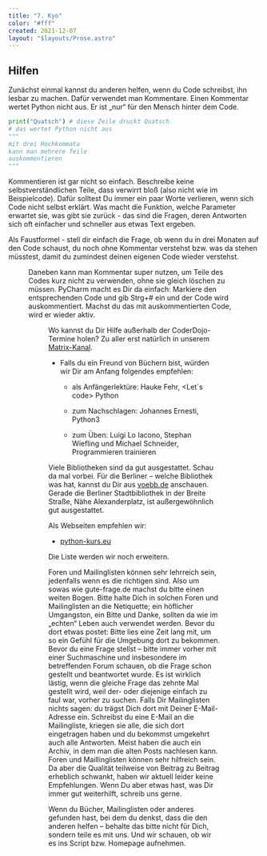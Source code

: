 ```yaml
---
title: "7. Kyo"
color: "#fff"
created: 2021-12-07
layout: "$layouts/Prose.astro"
---
```




<script lang="ts">import Figure from '$lib/components/Figure.svelte';</script>

## Hilfen

Zunächst einmal kannst du anderen helfen, wenn du Code schreibst, ihn lesbar zu machen. Dafür verwendet man Kommentare.
Einen Kommentar wertet Python nicht aus. Er ist „nur“ für den Mensch hinter dem Code.

```python:failsave.py
print("Quatsch") # diese Zeile druckt Quatsch
# das wertet Python nicht aus
"""
mit drei Hochkommata
kann man mehrere Teile
auskommentieren
"""
```

Kommentieren ist gar nicht so einfach. Beschreibe keine selbstverständlichen Teile, dass verwirrt bloß (also nicht wie
im Beispielcode). Dafür solltest Du immer ein paar Worte verlieren, wenn sich Code nicht selbst erklärt. Was macht die
Funktion, welche Parameter erwartet sie, was gibt sie zurück - das sind die Fragen, deren Antworten sich oft einfacher
und schneller aus etwas Text ergeben.

Als Faustformel - stell dir einfach die Frage, ob wenn du in drei Monaten auf den Code schaust, du noch ohne Kommentar
verstehst bzw. was da stehen müsstest, damit du zumindest deinen eigenen Code wieder verstehst.

<Figure
  src="/images/kyo-7/Code-Kommentare.jpg"
  alt="Da wäre ein Kommentar hilfreich gewesen..."
/>

Daneben kann man Kommentar super nutzen, um Teile des Codes kurz nicht zu verwenden, ohne sie gleich löschen zu müssen.
PyCharm macht es Dir da einfach: Markiere den entsprechenden Code und gib Strg+\# ein und der Code wird auskommentiert.
Machst du das mit auskommentierten Code, wird er wieder aktiv.

<Figure src="/images/kyo-7/help-2444110_1280_a.png" alt="Dir wird geholfen." />

Wo kannst du Dir Hilfe außerhalb der CoderDojo-Termine holen? Zu aller erst natürlich in unserem
[Matrix-Kanal](https://matrix.to/#/#coderdojo:matrix.cyber4edu.org).

- Falls du ein Freund von Büchern bist, würden wir Dir am Anfang folgendes empfehlen:

  - als Anfängerlektüre: Hauke Fehr, \<Let`s code\> Python

  - zum Nachschlagen: Johannes Ernesti, Python3

  - zum Üben: Luigi Lo Iacono, Stephan Wiefling und Michael Schneider, Programmieren trainieren

Viele Bibliotheken sind da gut ausgestattet. Schau da mal vorbei. Für die Berliner – welche Bibliothek was hat, kannst
du Dir aus [voebb.de](https://voebb.de) anschauen. Gerade die Berliner Stadtbibliothek in der Breite Straße, Nähe
Alexanderplatz, ist außergewöhnlich gut ausgestattet.

Als Webseiten empfehlen wir:

- [python-kurs.eu](https://python-kurs.eu)

Die Liste werden wir noch erweitern.

Foren und Mailinglisten können sehr lehrreich sein, jedenfalls wenn es die richtigen sind. Also um sowas wie
gute-frage.de machst du bitte einen weiten Bogen. Bitte halte Dich in solchen Foren und Mailinglisten an die Netiquette;
ein höflicher Umgangston, ein Bitte und Danke, sollten da wie im „echten“ Leben auch verwendet werden. Bevor du dort
etwas postet: Bitte lies eine Zeit lang mit, um so ein Gefühl für die Umgebung dort zu bekommen. Bevor du eine Frage
stellst – bitte immer vorher mit einer Suchmaschine und insbesondere im betreffenden Forum schauen, ob die Frage schon
gestellt und beantwortet wurde. Es ist wirklich lästig, wenn die gleiche Frage das zehnte Mal gestellt wird, weil der-
oder diejenige einfach zu faul war, vorher zu suchen. Falls Dir Mailinglisten nichts sagen: du trägst Dich dort mit
Deiner E-Mail-Adresse ein. Schreibst du eine E-Mail an die Mailingliste, kriegen sie alle, die sich dort eingetragen
haben und du bekommst umgekehrt auch alle Antworten. Meist haben die auch ein Archiv, in dem man die alten Posts
nachlesen kann. Foren und Maillinglisten können sehr hilfreich sein. Da aber die Qualität teilweise von Beitrag zu
Beitrag erheblich schwankt, haben wir aktuell leider keine Empfehlungen. Wenn Du aber etwas hast, was Dir immer gut
weiterhilft, schreib uns gerne.

Wenn du Bücher, Mailinglisten oder anderes gefunden hast, bei dem du denkst, dass die den anderen helfen – behalte das
bitte nicht für Dich, sondern teile es mit uns. Und wir schauen, ob wir es ins Script bzw. Homepage aufnehmen.

<!---

## Turtle

Mit Turtle stellt Python Dir ein kleines Zeichenprogramm zur Verfügung, was für
Programmieranfänger gedacht ist. Das ist super für erste Übungen. Es kann sein,
dass du dafür noch eine Bibliothek installieren musst. Das kannst du aber leicht
feststellen. Schreib einfach:

```python
import turtle
```

und starte das. Wenn es keinen Fehler gibt – super. Wenn es einen Fehler gibt –
wenn du mit Deinem Betriebssystem schon besser klarkommst, dann kannst du das
mit „pip install turtle“ nachinstallieren. Wenn das nicht der Fall ist – nicht
schlimm. An einem Donnerstagabend helfen wir Dir beim CoderDojo. Falls du jetzt
nicht weiterkommst, lies im nächsten Kapitel weiter und komme auf Turtle zurück,
nach du Unterstützung bekommen hast.

-   Der Teil Turtle ist im Entstehen. Bitte habe noch etwas Geduld.

-->
